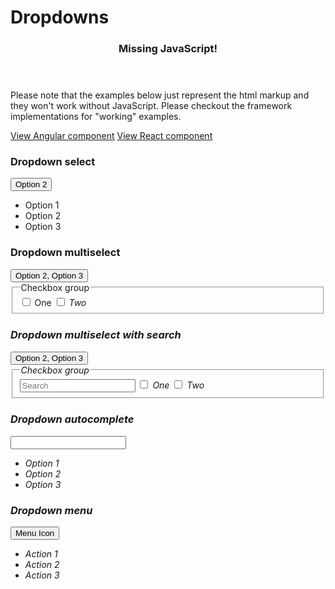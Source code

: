 
<Meta title="Components/Dropdown" />

<style>{
  `
    .popover {
    visibility: visible;
    opacity: 1;
    margin-top:4px !important;
  }
`}
</style>

# Dropdowns

<div role="alert" class="info mb-7 mt-5">
  <header>
    <h3>Missing JavaScript!</h3>
  </header>
  <p>
    Please note that the examples below just represent the html markup and they won't work without JavaScript. Please checkout the framework implementations for "working" examples.
  </p>
  <footer>
    <a target="_blank" href="./../angular/?path=/docs/components-dropdown--select">View Angular component</a>
    <a target="_blank" href="./../react/?path=/docs/components-dropdown--dropdown">View React component</a>
  </footer>
</div>

### Dropdown select
<Canvas>
  <div style={{height: '300px'}}>
    <button type="button" aria-haspopup="listbox">Option 2</button>
    <ul role="listbox" class="popover" aria-activedescendant="option_2" tabIndex="-1">
      <li id="option_1" role="option">Option 1</li>
      <li id="option_2" role="option" aria-selected>Option 2</li>
      <li id="option_3" role="option">Option 3</li>
    </ul>
  </div>
</Canvas>

### Dropdown multiselect
<Canvas>
  <div style={{height: '300px'}}>
    <button type="button" aria-haspopup="listbox">Option 2, Option 3</button>
    <fieldset aria-describedby="checkboxGroupHelp" role="listbox" class="popover" tabIndex="-1" aria-multiselectable="true">
      <legend class="sr-only">Checkbox group</legend>
      <label class="form-control" role="option">
        <input required type="checkbox" />
        <span>One</span>
        <i/>
      </label>
      <label class="form-control" role="option">
        <input required type="checkbox" required />
        <span>Two</span>
        <i/>
      </label>
    </fieldset>
  </div>
</Canvas>

### Dropdown multiselect with search
<Canvas>
  <div style={{height: '300px'}}>
    <button type="button" aria-haspopup="listbox">Option 2, Option 3</button>
    <fieldset aria-describedby="checkboxGroupHelp" role="listbox" class="popover" tabIndex="-1" aria-multiselectable="true">
      <input type="text" placeholder="Search" class="rounded-0 rounded-top border-0 border-bottom border-info"/>
      <legend class="sr-only">Checkbox group</legend>
      <label class="form-control" role="option">
        <input required type="checkbox" />
        <span>One</span>
        <i/>
      </label>
      <label class="form-control" role="option">
        <input required type="checkbox" required />
        <span>Two</span>
        <i/>
      </label>
    </fieldset>
  </div>
</Canvas>

### Dropdown autocomplete
<Canvas>
  <div style={{height: '300px'}}>
    <input type="text"
           role="combobox"
           aria-expanded="true"
           aria-autocomplete="list"
           aria-controls="autocompleteListbox"
           class="dropdown-menu"/>
    <ul id="autocompleteListbox" role="listbox" class="popover" tabIndex="-1">
      <li id="option_1" role="option">Option 1</li>
      <li id="option_2" role="option">Option 2</li>
      <li id="option_3" role="option">Option 3</li>
    </ul>
  </div>
</Canvas>

### Dropdown menu
<Canvas>
  <div style={{height: '300px'}}>
    <button type="button"
            role="button"
            aria-expanded="true"
            aria-haspopup="menu"
            aria-controls="drownMenu"
            class="dropdown-menu">Menu Icon</button>
    <ul id="dropdownMenu" role="menu" class="popover" tabIndex="-1">
      <li id="option_1" role="menuitem">Action 1</li>
      <li id="option_2" role="menuitem">Action 2</li>
      <li id="option_3" role="menuitem">Action 3</li>
    </ul>
  </div>
</Canvas>


